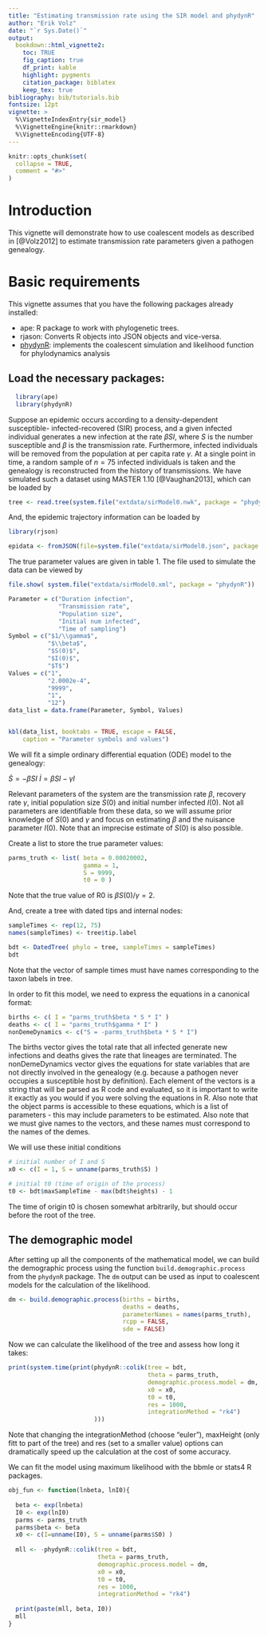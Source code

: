 ```yaml
---
title: "Estimating transmission rate using the SIR model and phydynR"
author: "Erik Volz"
date: "`r Sys.Date()`"
output:
  bookdown::html_vignette2:
    toc: TRUE
    fig_caption: true
    df_print: kable
    highlight: pygments
    citation_package: biblatex
    keep_tex: true
bibliography: bib/tutorials.bib
fontsize: 12pt
vignette: >
  %\VignetteIndexEntry{sir_model}
  %\VignetteEngine{knitr::rmarkdown}
  %\VignetteEncoding{UTF-8}
---
```


```r
knitr::opts_chunk$set(
  collapse = TRUE,
  comment = "#>"
)
```

# Introduction

This vignette will demonstrate how to use coalescent models as described
in [@Volz2012] to estimate transmission rate parameters given a pathogen genealogy.

# Basic requirements
This vignette assumes that you have the following packages already installed:

* ape: R package to work with phylogenetic trees.
* rjason: Converts R objects into JSON objects and vice-versa.
* [phydynR]("https://github.com/emvolz-phylodynamics/phydynR"): implements the coalescent simulation and likelihood function for phylodynamics analysis

## Load the necessary packages:
```r
  library(ape)
  library(phydynR)
```


Suppose an epidemic occurs according to a density-dependent susceptible-
infected-recovered (SIR) process, and a given infected individual generates a 
new infection at the rate $\beta SI$, where $S$ is the number susceptible and $\beta$
is the transmission rate. Furthermore, infected individuals will be removed from 
the population at per capita rate $\gamma$. At a single point in time, 
a random sample of $n = 75$ infected individuals is taken and the genealogy is 
reconstructed from the history of transmissions. We have simulated such a dataset 
using MASTER 1.10 [@Vaughan2013], which can be loaded by


```r
tree <- read.tree(system.file("extdata/sirModel0.nwk", package = "phydynR"))
```

And, the epidemic trajectory information can be loaded by

```r
library(rjson)

epidata <- fromJSON(file=system.file("extdata/sirModel0.json", package = "phydynR"))
```

The true parameter values are given in table 1. The file used to simulate the data
can be viewed by 

```r
file.show( system.file("extdata/sirModel0.xml", package = "phydynR")) 
```

```r
Parameter = c("Duration infection",
              "Transmission rate",
              "Population size",
              "Initial num infected",
              "Time of sampling") 
Symbol = c("$1/\\gamma$",
           "$\\beta$",
           "$S(0)$",
           "$I(0)$",
           "$T$") 
Values = c("1",
           "2.0002e-4",
           "9999",
           "1",
           "12") 
data_list = data.frame(Parameter, Symbol, Values) 


kbl(data_list, booktabs = TRUE, escape = FALSE, 
    caption = "Parameter symbols and values")

```


We will fit a simple ordinary differential equation (ODE) model to the genealogy:

$\dot{S} = -\beta SI$
$\dot{I} = \beta SI -\gamma I$

Relevant parameters of the system are the transmission rate $\beta$, 
recovery rate $\gamma$, initial population size $S(0)$ and initial number 
infected $I(0)$. Not all parameters are identifiable from these data, so we will
assume prior knowledge of $S(0)$ and $\gamma$ and focus on estimating $\beta$
and the nuisance parameter $I(0)$. Note that an imprecise estimate of $S(0)$
is also possible.

Create a list to store the true parameter values:

```r

parms_truth <- list( beta = 0.00020002, 
                     gamma = 1, 
                     S = 9999, 
                     t0 = 0 )

```

Note that the true value of R0 is $\beta S(0)/\gamma = 2$.

And, create a tree with dated tips and internal nodes:

```r

sampleTimes <- rep(12, 75)
names(sampleTimes) <- tree$tip.label

bdt <- DatedTree( phylo = tree, sampleTimes = sampleTimes)
bdt
```

Note that the vector of sample times must have names corresponding to the
taxon labels in tree.

In order to fit this model, we need to express the equations in a canonical
format:

```r
births <- c( I = "parms_truth$beta * S * I" )
deaths <- c( I = "parms_truth$gamma * I" )
nonDemeDynamics <- c("S = -parms_truth$beta * S * I")
```

The births vector gives the total rate that all infected generate new infections
and deaths gives the rate that lineages are terminated. 
The nonDemeDynamics vector gives the equations for state variables that are not
directly involved in the genealogy (e.g. because a pathogen never occupies a 
susceptible host by definition).
Each element of the vectors is a string that will be parsed as R code and 
evaluated, so it is important to write it exactly as you would if you were 
solving the equations in R. 
Also note that the object parms is accessible to these equations, which is a 
list of parameters - this may include parameters to be estimated. Also
note that we must give names to the vectors, and these names must correspond
to the names of the demes.

We will use these initial conditions

```r
# initial number of I and S
x0 <- c(I = 1, S = unname(parms_truth$S) )

# initial t0 (time of origin of the process)
t0 <- bdt$maxSampleTime - max(bdt$heights) - 1
```

The time of origin t0 is chosen somewhat arbitrarily, but should occur before
the root of the tree.


## The demographic model

After setting up all the components of the mathematical model, we can build the 
demographic process using the function `build.demographic.process` from the `phydynR` 
package. The `dm` output can be used as input to coalescent models for the 
calculation of the likelihood.

```r
dm <- build.demographic.process(births = births,
                                deaths = deaths,
                                parameterNames = names(parms_truth),
                                rcpp = FALSE,
                                sde = FALSE)
```


Now we can calculate the likelihood of the tree and assess how long it takes:

```r
print(system.time(print(phydynR::colik(tree = bdt,
                                       theta = parms_truth,
                                       demographic.process.model = dm,
                                       x0 = x0,
                                       t0 = t0,
                                       res = 1000,
                                       integrationMethod = "rk4")
                        )))
```


Note that changing the integrationMethod (choose "euler"), maxHeight
(only fitt to part of the tree) and res (set to a smaller value) options
can dramatically speed up the calculation at the cost of some accuracy.

We can fit the model using maximum likelihood with the bbmle or stats4
R packages.

```r
obj_fun <- function(lnbeta, lnI0){
  
  beta <- exp(lnbeta)
  I0 <- exp(lnI0)
  parms <- parms_truth
  parms$beta <- beta
  x0 <- c(I=unname(I0), S = unname(parms$S0) )
  
  mll <- -phydynR::colik(tree = bdt,
                         theta = parms_truth,
                         demographic.process.model = dm,
                         x0 = x0,
                         t0 = t0,
                         res = 1000,
                         integrationMethod = "rk4")
  
  print(paste(mll, beta, I0))
  mll
}
```


